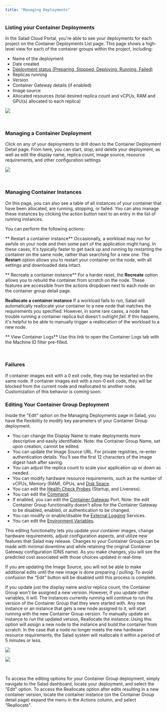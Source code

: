 ```yaml
---
title: "Managing Deployments"
---
```


### Listing your Container Deployments

In the Salad Cloud Portal, you're able to see your deployments for each project on the Container Deployments List page. This page shows a high-level view for each of the container groups within the project, including:

- Name of the deployment
- Date created
- [Deployment status (Preparing, Stopped, Deploying, Running, Failed)](https://docs.salad.com/docs/deployment-lifecycle)
- Replicas running
- Version
- Container Gateway details (if enabled)
- Image source
- Allocated resources (total desired replica count and vCPUs, RAM and GPU(s) allocated to each replica)

![](container-engine\images\5ef427e-image.png)


<br>

### Managing a Container Deployment

Click on any of your deployments to drill down to the Container Deployment Detail page. From here, you can start, stop, and delete your deployment, as well as edit the display name, replica count, image source, resource requirements, and other configuration settings

![](container-engine\images\92a596a-image.png)


<br>

### Managing Container Instances

On this page, you can also see a table of all instances of your container that have been allocated, are running, stopping, or failed. You can also manage these instances by clicking the action button next to an entry in the list of running instances.

You can perform the following actions:

** Restart a container instance** Occasionally, a workload may run for awhile on your node and then some part of the application might hang. In these cases, it's typically faster to get back up and running by restarting the container on the same node, rather than searching for a new one. The **Restart** option allows you to restart your container on the node, with all settings and downloaded data intact.

** Recreate a container instance** For a harder reset, the **Recreate** option allows you to rebuild the container from scratch on the node. These features are accessible from the actions dropdown next to each node on the container group detail page.

**Reallocate a container instance** If a workload fails to run, Salad will automatically reallocate your container to a new node that matches the requirements you specified. However, in some rare cases, a node has trouble running a container replica but doesn't outright _fail_. If this happens, it's helpful to be able to manually trigger a reallocation of the workload to a new node.

** View Container Logs** Use this link to open the Container Logs tab with the Machine ID filter pre-filled.


<br>

### Failures

If container images exit with a 0 exit code, they may be restarted on the same node. If container images exit with a non-0 exit code, they will be blocked from the current node and reallocated to another node. Customization of this behavior is coming soon.

### Editing Your Container Group Deployment

Inside the "Edit" option on the Managing Deployments page in Salad, you have the flexibility to modify key parameters of your Container Group deployment.

- You can change the Display Name to make deployments more descriptive and easily identifiable. Note: the Container Group Name, set upon creation, cannot be edited.
- You can update the Image Source URL. For private registries, re-enter authentication details. You'll see the first 12 characters of the image digest hash after saving.
- You can adjust the replica count to scale your application up or down as needed.
- You can modify hardware resource requirements, such as the number of vCPUs, Memory (RAM), GPUs, and [Disk Space](https://docs.salad.com/docs/disk-space).
- You can edit the [Health Check Probes](https://docs.salad.com/docs/health-probes) (Startup, and Liveness).
- You can edit the [Command](https://docs.salad.com/docs/specifying-a-command).
- If enabled, you can edit the [Container Gateway](https://docs.salad.com/docs/networking) Port. Note: the edit Container Group functionality doesn't allow for the Container Gateway to be disabled, enabled, or authentication to be changed.
- You can modify or enable/disable the [External Logging](https://docs.salad.com/docs/external-logging) Services.
- You can edit the [Environment Variables](https://docs.salad.com/docs/environment-variables).

This editing functionality lets you update your container images, change hardware requirements, adjust configuration aspects, and utilize new features that Salad may release. Changes to your Container Groups can be made with minimal downtime and while retaining the original Container Gateway configuration (DNS name). As you make changes, you will see the predicted cost associated with those choices updated in real-time.

If you are updating the Image Source, you will not be able to make additional edits until the new image is done preparing / pulling. To avoid confusion the “Edit” button will be disabled until this process is complete.

If you update just the display name and/or replica count, the Container Group won't be assigned a new version. However, if you update other variables, it will. The instances currently running will continue to run the version of the Container Group that they were started with. Any new instance or an instance that gets a new node assigned to it, will start running with the new Container Group version. To manually update an instance to run the updated version, Reallocate the instance. Using this option will assign a new node to the instance and build the container from scratch. In the case that a node no longer meets the new hardware resource requirements, the Salad system will reallocate it within a period of 5 minutes or less.

![](container-engine\images\271b376-image.png)


![](container-engine\images\7bd5e3f-image.png)


<br>

To access the editing options for your Container Group deployment, simply navigate to the Salad dashboard, locate your deployment, and select the "Edit" option. To access the Reallocate option after edits resulting in a new container version, locate the container instance (on the Container Group detail page) expand the menu in the Actions column, and select "Reallocate".
